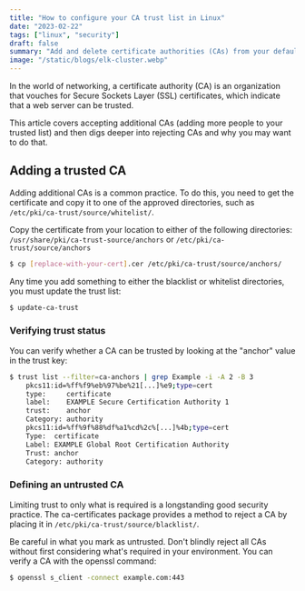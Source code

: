 ```yaml
---
title: "How to configure your CA trust list in Linux"
date: "2023-02-22"
tags: ["linux", "security"]
draft: false
summary: "Add and delete certificate authorities (CAs) from your default trust list to grant networking permissions"
image: "/static/blogs/elk-cluster.webp"
---
```


In the world of networking, a certificate authority (CA) is an organization that
vouches for Secure Sockets Layer (SSL) certificates, which indicate that a web server can be trusted.

This article covers accepting additional CAs (adding more people to your trusted list)
and then digs deeper into rejecting CAs and why you may want to do that.

## Adding a trusted CA

Adding additional CAs is a common practice. To do this, you need to get the certificate
and copy it to one of the approved directories, such as `/etc/pki/ca-trust/source/whitelist/`.

Copy the certificate from your location to either of the following directories:
`/usr/share/pki/ca-trust-source/anchors`
or
`/etc/pki/ca-trust/source/anchors`

```bash
$ cp [replace-with-your-cert].cer /etc/pki/ca-trust/source/anchors/
```

Any time you add something to either the blacklist or whitelist directories, you must update the trust list:

```bash
$ update-ca-trust
```

### Verifying trust status

You can verify whether a CA can be trusted by looking at the "anchor" value in the trust key:

```bash
$ trust list --filter=ca-anchors | grep Example -i -A 2 -B 3
	pkcs11:id=%ff%f9%eb%97%be%21[...]%e9;type=cert
	type:     certificate
	label:    EXAMPLE Secure Certification Authority 1
	trust:    anchor
	Category: authority
	pkcs11:id=%ff%9f%88%df%a1%cd%2c%[...]%4b;type=cert
	Type:  certificate
	Label: EXAMPLE Global Root Certification Authority
	Trust: anchor
	Category: authority
```

### Defining an untrusted CA

Limiting trust to only what is required is a longstanding good security practice.
The ca-certificates package provides a method to reject a CA by placing it in `/etc/pki/ca-trust/source/blacklist/`.

Be careful in what you mark as untrusted. Don't blindly reject all CAs without
first considering what's required in your environment. You can verify a CA with the openssl command:

```bash
$ openssl s_client -connect example.com:443
```
